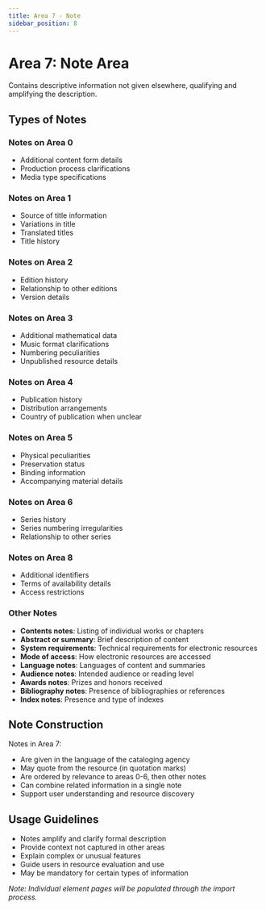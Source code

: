 ```yaml
---
title: Area 7 - Note
sidebar_position: 8
---
```


# Area 7: Note Area

Contains descriptive information not given elsewhere, qualifying and amplifying the description.

## Types of Notes

### Notes on Area 0
- Additional content form details
- Production process clarifications
- Media type specifications

### Notes on Area 1
- Source of title information
- Variations in title
- Translated titles
- Title history

### Notes on Area 2
- Edition history
- Relationship to other editions
- Version details

### Notes on Area 3
- Additional mathematical data
- Music format clarifications
- Numbering peculiarities
- Unpublished resource details

### Notes on Area 4
- Publication history
- Distribution arrangements
- Country of publication when unclear

### Notes on Area 5
- Physical peculiarities
- Preservation status
- Binding information
- Accompanying material details

### Notes on Area 6
- Series history
- Series numbering irregularities
- Relationship to other series

### Notes on Area 8
- Additional identifiers
- Terms of availability details
- Access restrictions

### Other Notes
- **Contents notes**: Listing of individual works or chapters
- **Abstract or summary**: Brief description of content
- **System requirements**: Technical requirements for electronic resources
- **Mode of access**: How electronic resources are accessed
- **Language notes**: Languages of content and summaries
- **Audience notes**: Intended audience or reading level
- **Awards notes**: Prizes and honors received
- **Bibliography notes**: Presence of bibliographies or references
- **Index notes**: Presence and type of indexes

## Note Construction

Notes in Area 7:
- Are given in the language of the cataloging agency
- May quote from the resource (in quotation marks)
- Are ordered by relevance to areas 0-6, then other notes
- Can combine related information in a single note
- Support user understanding and resource discovery

## Usage Guidelines

- Notes amplify and clarify formal description
- Provide context not captured in other areas
- Explain complex or unusual features
- Guide users in resource evaluation and use
- May be mandatory for certain types of information

*Note: Individual element pages will be populated through the import process.*
